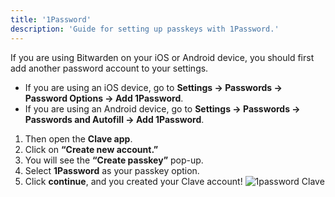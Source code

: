 ```yaml
---
title: '1Password'
description: 'Guide for setting up passkeys with 1Password.'
---
```


If you are using Bitwarden on your iOS or Android device, you should first add another password account to your settings.

- If you are using an iOS device, go to **Settings -> Passwords -> Password Options -> Add 1Password**.
- If you are using an Android device, go to **Settings -> Passwords -> Passwords and Autofill -> Add 1Password**.

1. Then open the **Clave app**.
2. Click on **“Create new account.”**
3. You will see the **“Create passkey”** pop-up.
4. Select **1Password** as your passkey option.
5. Click **continue**, and you created your Clave account!
![1password Clave](./images/1password.png)
